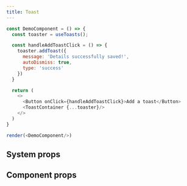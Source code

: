 ```yaml
---
title: Toast
---
```


```javascript live noinline
const DemoComponent = () => {
  const toaster = useToasts();

  const handleAddToastClick = () => {
    toaster.addToast({
      message: 'Details successfully saved!',
      autoDismiss: true,
      type: 'success'
    })
  }

  return (
    <>
      <Button onClick={handleAddToastClick}>Add a toast</Button>
      <ToastContainer {...toaster}/>
    </>
  )
}

render(<DemoComponent/>)
```

## System props


## Component props
